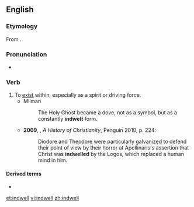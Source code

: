 ==English==
===Etymology===
From {{prefix|in|dwell}}.

===Pronunciation===
*{{a|UK}} {{IPA|/ɪnˈdwɛl/}}

===Verb===
{{en-verb|indwells|indwelling|'''[[indwelled]]''' or '''[[indwelt]]'''}}

# To [[exist]] within, especially as a spirit or driving force.
#* Milman
#*: The Holy Ghost became a dove, not as a symbol, but as a constantly '''indwelt''' form.
#*'''2009''', {{w|Diarmaid MacCulloch}}, ''A History of Christianity'', Penguin 2010, p. 224:
#*:Diodore and Theodore were particularly galvanized to defend their point of view by their horror at Apollinaris's assertion that Christ was '''indwelled''' by the Logos, which replaced a human mind in him.

====Derived terms====
* {{l|en|indwelling}}

[[et:indwell]]
[[vi:indwell]]
[[zh:indwell]]